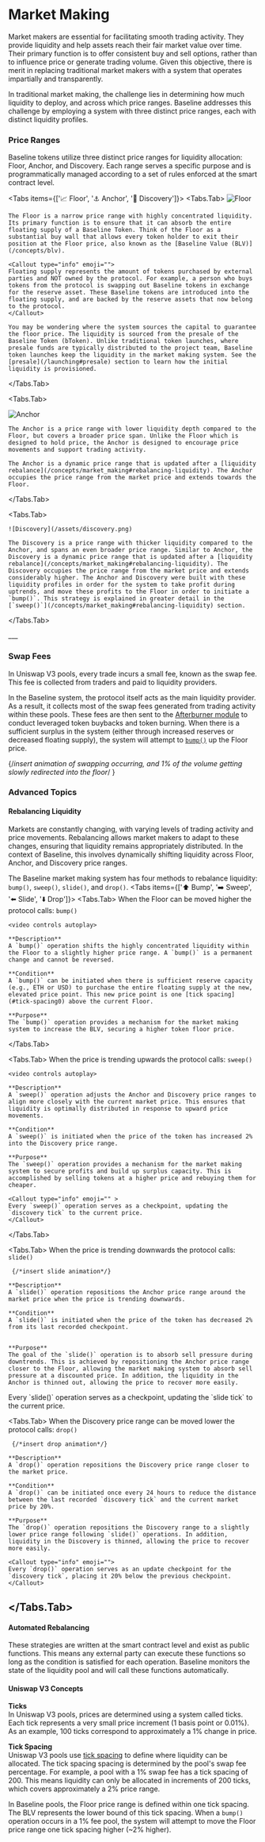 
# Market Making

Market makers are essential for facilitating smooth trading activity. They provide liquidity and help assets reach their fair market value over time. Their primary function is to offer consistent buy and sell options, rather than to influence price or generate trading volume. Given this objective, there is merit in replacing traditional market makers with a system that operates impartially and transparently.

In traditional market making, the challenge lies in determining how much liquidity to deploy, and across which price ranges. Baseline addresses this challenge by employing a system with three distinct price ranges, each with distinct liquidity profiles.

### Price Ranges
Baseline tokens utilize three distinct price ranges for liquidity allocation: Floor, Anchor, and Discovery. Each range serves a specific purpose and is programmatically managed according to a set of rules enforced at the smart contract level.

<Tabs items={['📈 Floor', '⚓️ Anchor', '🔎 Discovery']}>
  <Tabs.Tab>
   ![Floor](/assets/floor.png)

    The Floor is a narrow price range with highly concentrated liquidity. Its primary function is to ensure that it can absorb the entire floating supply of a Baseline Token. Think of the Floor as a substantial buy wall that allows every token holder to exit their position at the Floor price, also known as the [Baseline Value (BLV)](/concepts/blv).

    <Callout type="info" emoji="">
    Floating supply represents the amount of tokens purchased by external parties and NOT owned by the protocol. For example, a person who buys tokens from the protocol is swapping out Baseline tokens in exchange for the reserve asset. These Baseline tokens are introduced into the floating supply, and are backed by the reserve assets that now belong to the protocol. 
    </Callout>

    You may be wondering where the system sources the capital to guarantee the floor price. The liquidity is sourced from the presale of the Baseline Token (bToken). Unlike traditional token launches, where presale funds are typically distributed to the project team, Baseline token launches keep the liquidity in the market making system. See the [presale](/launching#presale) section to learn how the initial liquidity is provisioned.


  </Tabs.Tab>

  <Tabs.Tab>

  ![Anchor](/assets/anchor.png)

    The Anchor is a price range with lower liquidity depth compared to the Floor, but covers a broader price span. Unlike the Floor which is designed to hold price, the Anchor is designed to encourage price movements and support trading activity. 

    The Anchor is a dynamic price range that is updated after a [liquidity rebalance](/concepts/market_making#rebalancing-liquidity). The Anchor occupies the price range from the market price and extends towards the Floor.


  </Tabs.Tab>

  <Tabs.Tab>

    ![Discovery](/assets/discovery.png)

    The Discovery is a price range with thicker liquidity compared to the Anchor, and spans an even broader price range. Similar to Anchor, the Discovery is a dynamic price range that is updated after a [liquidity rebalance](/concepts/market_making#rebalancing-liquidity). The Discovery occupies the price range from the market price and extends considerably higher. The Anchor and Discovery were built with these liquidity profiles in order for the system to take profit during uptrends, and move these profits to the Floor in order to initiate a `bump()`. This strategy is explained in greater detail in the [`sweep()`](/concepts/market_making#rebalancing-liquidity) section.


  </Tabs.Tab>

</Tabs>
___
&nbsp;

### Swap Fees
In Uniswap V3 pools, every trade incurs a small fee, known as the swap fee. This fee is collected from traders and paid to liquidity providers.

In the Baseline system, the protocol itself acts as the main liquidity provider. As a result, it collects most of the swap fees generated from trading activity within these pools. These fees are then sent to the [Afterburner module](/concepts/afterburner) to conduct leveraged token buybacks and token burning. When there is a sufficient surplus in the system (either through increased reserves or decreased floating supply), the system will attempt to [`bump()`](/concepts/market_making#rebalancing-liquidity) up the Floor price.

{/*insert animation of swapping occurring, and 1% of the volume getting slowly redirected into the floor*/
}

### Advanced Topics

#### Rebalancing Liquidity
Markets are constantly changing, with varying levels of trading activity and price movements. ​​Rebalancing allows market makers to adapt to these changes, ensuring that liquidity remains appropriately distributed. In the context of Baseline, this involves dynamically shifting liquidity across Floor, Anchor, and Discovery price ranges.

The Baseline market making system has four methods to rebalance liquidity: `bump()`, `sweep()`, `slide()`, and `drop()`. 
<Callout emoji="">
<Tabs items={['⬆️ Bump', '➡️ Sweep', '⬅️ Slide', '⬇️ Drop']}>
  <Tabs.Tab>
    When the Floor can be moved higher the protocol calls: `bump()`

    <video controls autoplay>
  <source src="/assets/Bump.mp4" type="video/mp4" />
</video>

    **Description**  
    A `bump()` operation shifts the highly concentrated liquidity within the Floor to a slightly higher price range. A `bump()` is a permanent change and cannot be reversed.

    **Condition**  
    A `bump()` can be initiated when there is sufficient reserve capacity (e.g., ETH or USD) to purchase the entire floating supply at the new, elevated price point. This new price point is one [tick spacing](#tick-spacing0) above the current Floor.

    **Purpose**  
    The `bump()` operation provides a mechanism for the market making system to increase the BLV, securing a higher token floor price. 
  </Tabs.Tab>

  <Tabs.Tab>
    When the price is trending upwards the protocol calls: `sweep()`

    <video controls autoplay>
  <source src="/assets/Sweep_1.mp4" type="video/mp4" />
</video>

    **Description**  
    A `sweep()` operation adjusts the Anchor and Discovery price ranges to align more closely with the current market price. This ensures that liquidity is optimally distributed in response to upward price movements.

    **Condition**  
    A `sweep()` is initiated when the price of the token has increased 2% into the Discovery price range.

    **Purpose**  
    The `sweep()` operation provides a mechanism for the market making system to secure profits and build up surplus capacity. This is accomplished by selling tokens at a higher price and rebuying them for cheaper. 

    <Callout type="info" emoji="" >
    Every `sweep()` operation serves as a checkpoint, updating the `discovery tick` to the current price.
    </Callout>
  </Tabs.Tab>

  <Tabs.Tab>
    When the price is trending downwards the protocol calls: `slide()`

     {/*insert slide animation*/}

    **Description**  
    A `slide()` operation repositions the Anchor price range around the market price when the price is trending downwards.

    **Condition**  
    A `slide()` is initiated when the price of the token has decreased 2% from its last recorded checkpoint. 


    **Purpose**  
    The goal of the `slide()` operation is to absorb sell pressure during downtrends. This is achieved by repositioning the Anchor price range closer to the Floor, allowing the market making system to absorb sell pressure at a discounted price. In addition, the liquidity in the Anchor is thinned out, allowing the price to recover more easily. 

<Callout type="info" emoji="">
    Every `slide()` operation serves as a checkpoint, updating the `slide tick` to the current price.
    </Callout>
  </Tabs.Tab>

  <Tabs.Tab>
    When the Discovery price range can be moved lower the protocol calls: `drop()`

     {/*insert drop animation*/}

    **Description**  
    A `drop()` operation repositions the Discovery price range closer to the market price. 

    **Condition**  
    A `drop()` can be initiated once every 24 hours to reduce the distance between the last recorded `discovery tick` and the current market price by 20%.

    **Purpose**  
    The `drop()` operation repositions the Discovery range to a slightly lower price range following `slide()` operations. In addition, liquidity in the Discovery is thinned, allowing the price to recover more easily.

    <Callout type="info" emoji="">
    Every `drop()` operation serves as an update checkpoint for the `discovery tick`, placing it 20% below the previous checkpoint. 
    </Callout>
  
  </Tabs.Tab>
</Tabs>
</Callout>
---

#### Automated Rebalancing 
These strategies are written at the smart contract level and exist as public functions. This means any external party can execute these functions so long as the condition is satisfied for each operation. Baseline monitors the state of the liquidity pool and will call these functions automatically.

#### Uniswap V3 Concepts

**Ticks**  
In Uniswap V3 pools, prices are determined using a system called ticks. Each tick represents a very small price increment (1 basis point or 0.01%). As an example, 100 ticks correspond to approximately a 1% change in price.

**Tick Spacing**  
Uniswap V3 pools use [tick spacing](https://support.uniswap.org/hc/en-us/articles/21069524840589-What-is-a-tick-when-providing-liquidity) to define where liquidity can be allocated. The tick spacing spacing is determined by the pool's swap fee percentage. For example, a pool with a 1% swap fee has a tick spacing of 200. This means liquidity can only be allocated in increments of 200 ticks, which covers approximately a 2% price range.

In Baseline pools, the Floor price range is defined within one tick spacing. The BLV represents the lower bound of this tick spacing. When a `bump()` operation occurs in a 1% fee pool, the system will attempt to move the Floor price range one tick spacing higher (~2% higher).
